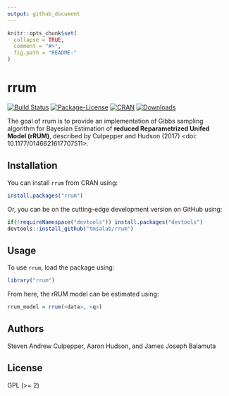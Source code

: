```yaml
---
output: github_document
---
```


<!-- README.md is generated from README.Rmd. Please edit that file -->

```r
knitr::opts_chunk$set(
  collapse = TRUE,
  comment = "#>",
  fig.path = "README-"
)
```

# rrum

[![Build Status](https://travis-ci.org/tmsalab/rrum.svg)](https://travis-ci.org/tmsalab/rrum)
[![Package-License](http://img.shields.io/badge/license-GPL%20(%3E=2)-brightgreen.svg?style=flat)](http://www.gnu.org/licenses/gpl-2.0.html)
[![CRAN](http://www.r-pkg.org/badges/version/rrum)](https://cran.r-project.org/package=rrum)
[![Downloads](http://cranlogs.r-pkg.org/badges/rrum?color=brightgreen)](http://www.r-pkg.org/pkg/rrum)

The goal of rrum is to provide an implementation of Gibbs sampling algorithm 
for Bayesian Estimation of **reduced Reparametrized Unifed Model (rRUM)**,
described by Culpepper and Hudson (2017) <doi: 10.1177/0146621617707511>.

## Installation

You can install `rrum` from CRAN using:

```r
install.packages("rrum")
```

Or, you can be on the cutting-edge development version on GitHub using:

```r
if(!requireNamespace("devtools")) install.packages("devtools")
devtools::install_github("tmsalab/rrum")
```

## Usage

To use `rrum`, load the package using:

```r
library("rrum")
```

From here, the rRUM model can be estimated using:

```r
rrum_model = rrum(<data>, <q>)
```

## Authors

Steven Andrew Culpepper, Aaron Hudson, and James Joseph Balamuta

## License

GPL (>= 2)

